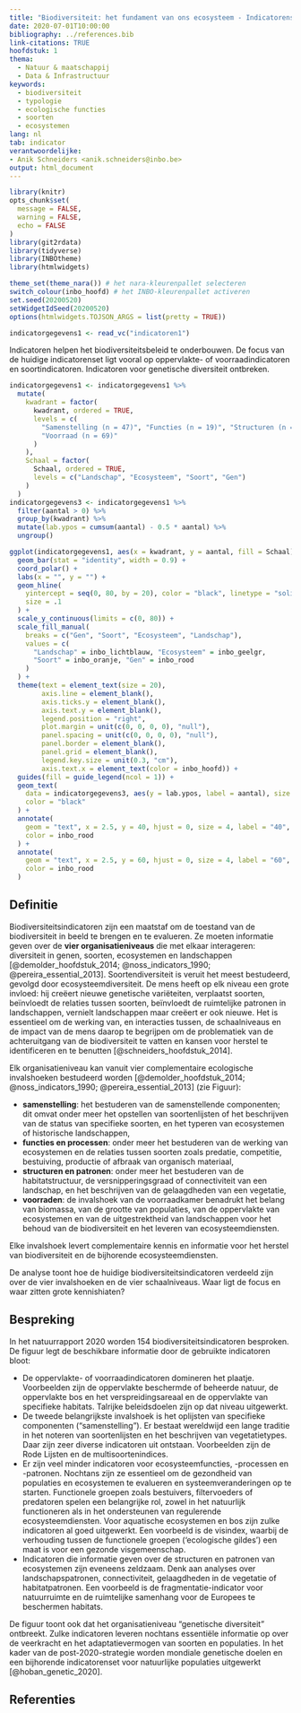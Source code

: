 ```yaml
---
title: "Biodiversiteit: het fundament van ons ecosysteem - Indicatorenset biodiversiteit"
date: 2020-07-01T10:00:00
bibliography: ../references.bib
link-citations: TRUE
hoofdstuk: 1
thema:
  - Natuur & maatschappij
  - Data & Infrastructuur
keywords:
  - biodiversiteit
  - typologie
  - ecologische functies
  - soorten
  - ecosystemen
lang: nl
tab: indicator
verantwoordelijke:
- Anik Schneiders <anik.schneiders@inbo.be>
output: html_document
---
```


```r
library(knitr)
opts_chunk$set(
  message = FALSE,
  warning = FALSE,
  echo = FALSE
)
library(git2rdata)
library(tidyverse)
library(INBOtheme)
library(htmlwidgets)

theme_set(theme_nara()) # het nara-kleurenpallet selecteren
switch_colour(inbo_hoofd) # het INBO-kleurenpallet activeren
set.seed(20200520)
setWidgetIdSeed(20200520)
options(htmlwidgets.TOJSON_ARGS = list(pretty = TRUE))
```

```r
indicatorgegevens1 <- read_vc("indicatoren1")
```

Indicatoren helpen het biodiversiteitsbeleid te onderbouwen. De focus van de huidige indicatorenset ligt vooral op oppervlakte- of voorraadindicatoren en soortindicatoren.
Indicatoren voor genetische diversiteit ontbreken.

```r
indicatorgegevens1 <- indicatorgegevens1 %>%
  mutate(
    kwadrant = factor(
      kwadrant, ordered = TRUE,
      levels = c(
        "Samenstelling (n = 47)", "Functies (n = 19)", "Structuren (n = 19)",
        "Voorraad (n = 69)"
      )
    ),
    Schaal = factor(
      Schaal, ordered = TRUE,
      levels = c("Landschap", "Ecosysteem", "Soort", "Gen")
    )
  )
indicatorgegevens3 <- indicatorgegevens1 %>%
  filter(aantal > 0) %>%
  group_by(kwadrant) %>%
  mutate(lab.ypos = cumsum(aantal) - 0.5 * aantal) %>%
  ungroup()

ggplot(indicatorgegevens1, aes(x = kwadrant, y = aantal, fill = Schaal)) +
  geom_bar(stat = "identity", width = 0.9) +
  coord_polar() +
  labs(x = "", y = "") +
  geom_hline(
    yintercept = seq(0, 80, by = 20), color = "black", linetype = "solid",
    size = .1
  ) +
  scale_y_continuous(limits = c(0, 80)) +
  scale_fill_manual(
    breaks = c("Gen", "Soort", "Ecosysteem", "Landschap"),
    values = c(
      "Landschap" = inbo_lichtblauw, "Ecosysteem" = inbo_geelgr,
      "Soort" = inbo_oranje, "Gen" = inbo_rood
    )
  ) +
  theme(text = element_text(size = 20),
        axis.line = element_blank(),
        axis.ticks.y = element_blank(),
        axis.text.y = element_blank(),
        legend.position = "right",
        plot.margin = unit(c(0, 0, 0, 0), "null"),
        panel.spacing = unit(c(0, 0, 0, 0), "null"),
        panel.border = element_blank(),
        panel.grid = element_blank(),
        legend.key.size = unit(0.3, "cm"),
        axis.text.x = element_text(color = inbo_hoofd)) +
  guides(fill = guide_legend(ncol = 1)) +
  geom_text(
    data = indicatorgegevens3, aes(y = lab.ypos, label = aantal), size = 4,
    color = "black"
  ) +
  annotate(
    geom = "text", x = 2.5, y = 40, hjust = 0, size = 4, label = "40",
    color = inbo_rood
  ) +
  annotate(
    geom = "text", x = 2.5, y = 60, hjust = 0, size = 4, label = "60",
    color = inbo_rood
  )
```

## Definitie

Biodiversiteitsindicatoren zijn een maatstaf om de toestand van de biodiversiteit in beeld te brengen en te evalueren. Ze moeten informatie geven over de **vier organisatieniveaus** die met elkaar interageren: diversiteit in genen, soorten, ecosystemen en landschappen [@demolder_hoofdstuk_2014; @noss_indicators_1990; @pereira_essential_2013]. 
Soortendiversiteit is veruit het meest bestudeerd, gevolgd door ecosysteemdiversiteit. 
De mens heeft op elk niveau een grote invloed: hij creëert nieuwe genetische variëteiten, verplaatst soorten, beïnvloedt de relaties tussen soorten, beïnvloedt de ruimtelijke patronen in landschappen, vernielt landschappen maar creëert er ook nieuwe. 
Het is essentieel om de werking van, en interacties tussen, de schaalniveaus en de impact van de mens daarop te begrijpen om de problematiek van de achteruitgang van de biodiversiteit te vatten en kansen voor herstel te identificeren en te benutten [@schneiders_hoofdstuk_2014].

Elk organisatieniveau kan vanuit vier complementaire ecologische invalshoeken bestudeerd worden [@demolder_hoofdstuk_2014; @noss_indicators_1990; @pereira_essential_2013] (zie Figuur): 

- **samenstelling**: het bestuderen van de samenstellende componenten; dit omvat onder meer het opstellen van soortenlijsten of het beschrijven van de status van specifieke soorten, en het typeren van ecosystemen of historische landschappen,
-	**functies en processen**: onder meer het bestuderen van de werking van ecosystemen en de relaties tussen soorten zoals predatie, competitie, bestuiving, productie of afbraak van organisch materiaal,
-	**structuren en patronen**: onder meer het bestuderen van de habitatstructuur, de versnipperingsgraad of connectiviteit van een landschap, en het beschrijven van de gelaagdheden van een vegetatie,
-	**voorraden**: de invalshoek van de voorraadkamer benadrukt het belang van biomassa, van de grootte van populaties, van de oppervlakte van ecosystemen en van de uitgestrektheid van landschappen voor het behoud van de biodiversiteit en het leveren van ecosysteemdiensten. 

Elke invalshoek levert complementaire kennis en informatie voor het herstel van biodiversiteit en de bijhorende ecosysteemdiensten.

De analyse toont hoe de huidige biodiversiteitsindicatoren verdeeld zijn over de vier invalshoeken en de vier schaalniveaus. Waar ligt de focus en waar zitten grote kennishiaten?

## Bespreking

In het natuurrapport 2020 worden 154 biodiversiteitsindicatoren besproken.
De figuur legt de beschikbare informatie door de gebruikte indicatoren bloot:

-	De oppervlakte- of voorraadindicatoren domineren het plaatje.
Voorbeelden zijn de oppervlakte beschermde of beheerde natuur, de oppervlakte bos en het verspreidingsareaal en de oppervlakte van specifieke habitats. 
Talrijke beleidsdoelen zijn op dat niveau uitgewerkt. 
-	De tweede belangrijkste invalshoek is het oplijsten van specifieke componenten ("samenstelling"). 
Er bestaat wereldwijd een lange traditie in het noteren van soortenlijsten en het beschrijven van vegetatietypes. 
Daar zijn zeer diverse indicatoren uit ontstaan. 
Voorbeelden zijn de Rode Lijsten en de multisoortenindices. 
-	Er zijn veel minder indicatoren voor ecosysteemfuncties, -processen en -patronen. 
Nochtans zijn ze essentieel om de gezondheid van populaties en ecosystemen te evalueren en systeemveranderingen op te starten.
Functionele groepen zoals bestuivers, filtervoeders of predatoren spelen een belangrijke rol, zowel in het natuurlijk functioneren als in het ondersteunen van regulerende ecosysteemdiensten. 
Voor aquatische ecosystemen en bos zijn zulke indicatoren al goed uitgewerkt. 
Een voorbeeld is de visindex, waarbij de verhouding tussen de functionele groepen (‘ecologische gildes’) een maat is voor een gezonde visgemeenschap. 
-	Indicatoren die informatie geven over de structuren en patronen van ecosystemen zijn eveneens zeldzaam. 
Denk aan analyses over landschapspatronen, connectiviteit, gelaagdheden in de vegetatie of habitatpatronen. 
Een voorbeeld is de fragmentatie-indicator voor natuurruimte en de ruimtelijke samenhang voor de Europees te beschermen habitats. 

De figuur toont ook dat het organisatieniveau "genetische diversiteit" ontbreekt.
Zulke indicatoren leveren nochtans essentiële informatie op over de veerkracht en het adaptatievermogen van soorten en populaties. 
In het kader van de post-2020-strategie worden mondiale genetische doelen en een bijhorende indicatorenset voor natuurlijke populaties uitgewerkt [@hoban_genetic_2020].

## Referenties
